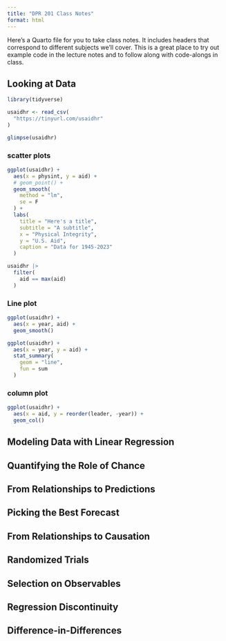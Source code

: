 ```yaml
---
title: "DPR 201 Class Notes"
format: html
---
```


Here's a Quarto file for you to take class notes. It includes headers that correspond to different subjects we'll cover. This is a great place to try out example code in the lecture notes and to follow along with code-alongs in class.

## Looking at Data

```r
library(tidyverse)

usaidhr <- read_csv(
  "https://tinyurl.com/usaidhr"
)
```


```r
glimpse(usaidhr)
```


### scatter plots

```r
ggplot(usaidhr) +
  aes(x = physint, y = aid) +
  # geom_point() +
  geom_smooth(
    method = "lm",
    se = F
  ) +
  labs(
    title = "Here's a title",
    subtitle = "A subtitle",
    x = "Physical Integrity",
    y = "U.S. Aid",
    caption = "Data for 1945-2023"
  )
```

```r
usaidhr |>
  filter(
    aid == max(aid)
  )
```

### Line plot

```r
ggplot(usaidhr) +
  aes(x = year, aid) +
  geom_smooth()
```

```r
ggplot(usaidhr) +
  aes(x = year, y = aid) +
  stat_summary(
    geom = "line",
    fun = sum
  )
```

### column plot

```r
ggplot(usaidhr) +
  aes(x = aid, y = reorder(leader, -year)) +
  geom_col()
```


## Modeling Data with Linear Regression


## Quantifying the Role of Chance


## From Relationships to Predictions


## Picking the Best Forecast


## From Relationships to Causation


## Randomized Trials


## Selection on Observables


## Regression Discontinuity


## Difference-in-Differences
